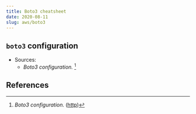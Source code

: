 ```yaml
---
title: Boto3 cheatsheet
date: 2020-08-11
slug: aws/boto3
---
```


## `boto3` configuration

* Sources:
    * _Boto3 configuration._ [^1]

## References

[^1]: _Boto3 configuration._ ([http](https://boto3.amazonaws.com/v1/documentation/api/latest/guide/configuration.html))
